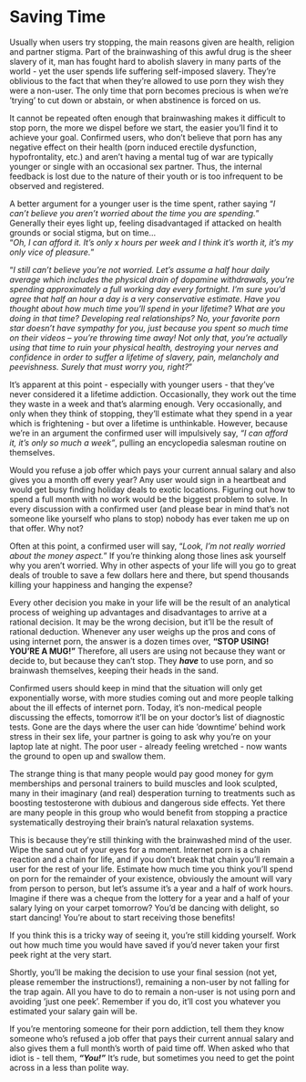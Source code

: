 # Saving Time

Usually when users try stopping, the main reasons given are health, religion and partner stigma. Part of the brainwashing of this awful drug is the sheer slavery of it, man has fought hard to abolish slavery in many parts of the world - yet the user spends life suffering self-imposed slavery. They’re oblivious to the fact that when they’re allowed to use porn they wish they were a non-user. The only time that porn becomes precious is when we’re ’trying’ to cut down or abstain, or when abstinence is forced on us.

It cannot be repeated often enough that brainwashing makes it difficult to stop porn, the more we dispel before we start, the easier you'll find it to achieve your goal. Confirmed users, who don't believe that porn has any negative effect on their health (porn induced erectile dysfunction, hypofrontality, etc.) and aren't having a mental tug of war are typically younger or single with an occasional sex partner. Thus, the internal feedback is lost due to the nature of their youth or is too infrequent to be observed and registered.

A better argument for a younger user is the time spent, rather saying "*I can’t believe you aren’t worried about the time you are spending.*" Generally their eyes light up, feeling disadvantaged if attacked on health grounds or social stigma, but on time...  
"*Oh, I can afford it. It’s only x hours per week and I think it’s worth it, it’s my only vice of pleasure.*"

"*I still can’t believe you’re not worried. Let’s assume a half hour daily average which includes the physical drain of dopamine withdrawals, you’re spending approximately a full working day every fortnight. I’m sure you’d agree that half an hour a day is a very conservative estimate. Have you thought about how much time you’ll spend in your lifetime? What are you doing in that time? Developing real relationships? No, your favorite porn star doesn’t have sympathy for you, just because you spent so much time on their videos – you’re throwing time away! Not only that, you’re actually using that time to ruin your physical health, destroying your nerves and confidence in order to suffer a lifetime of slavery, pain, melancholy and peevishness. Surely that must worry you, right?*"

It's apparent at this point - especially with younger users - that they've never considered it a lifetime addiction. Occasionally, they work out the time they waste in a week and that's alarming enough. Very occasionally, and only when they think of stopping, they’ll estimate what they spend in a year which is frightening - but over a lifetime is unthinkable. However, because we’re in an argument the confirmed user will impulsively say, *"I can afford it, it’s only so much a week"*, pulling an encyclopedia salesman routine on themselves.

Would you refuse a job offer which pays your current annual salary and also gives you a month off every year? Any user would sign in a heartbeat and would get busy finding holiday deals to exotic locations. Figuring out how to spend a full month with no work would be the biggest problem to solve. In every discussion with a confirmed user (and please bear in mind that's not someone like yourself who plans to stop) nobody has ever taken me up on that offer. Why not?

Often at this point, a confirmed user will say, "*Look, I’m not really worried about the money aspect.*" If you’re thinking along those lines ask yourself why you aren't worried. Why in other aspects of your life will you go to great deals of trouble to save a few dollars here and there, but spend thousands killing your happiness and hanging the expense?

Every other decision you make in your life will be the result of an analytical process of weighing up advantages and disadvantages to arrive at a rational decision. It may be the wrong decision, but it’ll be the result of rational deduction. Whenever any user weighs up the pros and cons of using internet porn, the answer is a dozen times over, **"STOP USING! YOU’RE A MUG!"** Therefore, all users are using not because they want or decide to, but because they can't stop. They ***have*** to use porn, and so brainwash themselves, keeping their heads in the sand.

Confirmed users should keep in mind that the situation will only get exponentially worse, with more studies coming out and more people talking about the ill effects of internet porn. Today, it's non-medical people discussing the effects, tomorrow it’ll be on your doctor's list of diagnostic tests. Gone are the days where the user can hide ’downtime’ behind work stress in their sex life, your partner is going to ask why you’re on your laptop late at night. The poor user - already feeling wretched - now wants the ground to open up and swallow them.

The strange thing is that many people would pay good money for gym memberships and personal trainers to build muscles and look sculpted, many in their imaginary (and real) desperation turning to treatments such as boosting testosterone with dubious and dangerous side effects. Yet there are many people in this group who would benefit from stopping a practice systematically destroying their brain's natural relaxation systems.

This is because they’re still thinking with the brainwashed mind of the user. Wipe the sand out of your eyes for a moment. Internet porn is a chain reaction and a chain for life, and if you don't break that chain you’ll remain a user for the rest of your life. Estimate how much time you think you’ll spend on porn for the remainder of your existence, obviously the amount will vary from person to person, but let's assume it's a year and a half of work hours. Imagine if there was a cheque from the lottery for a year and a half of your salary lying on your carpet tomorrow? You'd be dancing with delight, so start dancing! You’re about to start receiving those benefits!

If you think this is a tricky way of seeing it, you’re still kidding yourself. Work out how much time you would have saved if you'd never taken your first peek right at the very start.

Shortly, you’ll be making the decision to use your final session (not yet, please remember the instructions!), remaining a non-user by not falling for the trap again. All you have to do to remain a non-user is not using porn and avoiding ’just one peek’. Remember if you do, it’ll cost you whatever you estimated your salary gain will be.

If you’re mentoring someone for their porn addiction, tell them they know someone who's refused a job offer that pays their current annual salary and also gives them a full month's worth of paid time off. When asked who that idiot is - tell them, ***"You!"*** It's rude, but sometimes you need to get the point across in a less than polite way.
